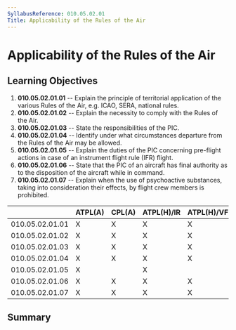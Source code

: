 ```yaml
---
SyllabusReference: 010.05.02.01
Title: Applicability of the Rules of the Air
---
```


# Applicability of the Rules of the Air

## Learning Objectives

1.  **010.05.02.01.01** -- Explain the principle of territorial application of
    the various Rules of the Air, e.g. ICAO, SERA, national rules.
2.  **010.05.02.01.02** -- Explain the necessity to comply with the Rules of the
    Air.
3.  **010.05.02.01.03** -- State the responsibilities of the PIC.
4.  **010.05.02.01.04** -- Identify under what circumstances departure from the
    Rules of the Air may be allowed.
5.  **010.05.02.01.05** -- Explain the duties of the PIC concerning pre-flight
    actions in case of an instrument flight rule (IFR) flight.
6.  **010.05.02.01.06** -- State that the PIC of an aircraft has final authority
    as to the disposition of the aircraft while in command.
7.  **010.05.02.01.07** -- Explain when the use of psychoactive substances,
    taking into consideration their effects, by flight crew members is
    prohibited.

|                 | ATPL(A) | CPL(A) | ATPL(H)/IR | ATPL(H)/VFR | CPL(H) | IR  | CBIR(A) |
| --------------- | ------- | ------ | ---------- | ----------- | ------ | --- | ------- |
| 010.05.02.01.01 | X       | X      | X          | X           | X      |     |         |
| 010.05.02.01.02 | X       | X      | X          | X           | X      |     |         |
| 010.05.02.01.03 | X       | X      | X          | X           | X      |     |         |
| 010.05.02.01.04 | X       | X      | X          | X           | X      |     |         |
| 010.05.02.01.05 | X       |        | X          |             |        | X   | X       |
| 010.05.02.01.06 | X       | X      | X          | X           | X      |     |         |
| 010.05.02.01.07 | X       | X      | X          | X           | X      | X   |         |

## Summary
